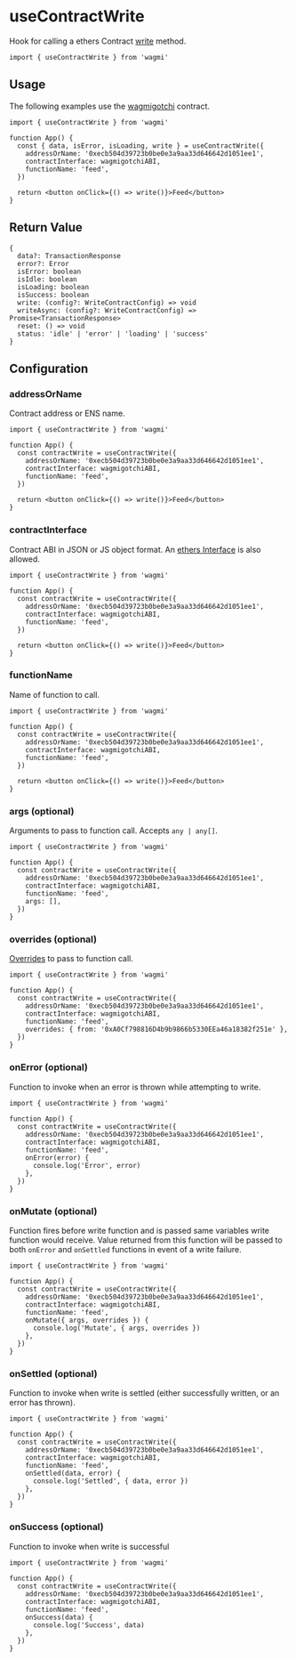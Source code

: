 # useContractWrite

Hook for calling a ethers Contract [write](https://docs.ethers.io/v5/api/contract/contract/#Contract--write) method.

```tsx
import { useContractWrite } from 'wagmi'
```

## Usage

The following examples use the [wagmigotchi](https://etherscan.io/address/0xecb504d39723b0be0e3a9aa33d646642d1051ee1) contract.

```tsx
import { useContractWrite } from 'wagmi'

function App() {
  const { data, isError, isLoading, write } = useContractWrite({
    addressOrName: '0xecb504d39723b0be0e3a9aa33d646642d1051ee1',
    contractInterface: wagmigotchiABI,
    functionName: 'feed',
  })

  return <button onClick={() => write()}>Feed</button>
}
```

## Return Value

```tsx
{
  data?: TransactionResponse
  error?: Error
  isError: boolean
  isIdle: boolean
  isLoading: boolean
  isSuccess: boolean
  write: (config?: WriteContractConfig) => void
  writeAsync: (config?: WriteContractConfig) => Promise<TransactionResponse>
  reset: () => void
  status: 'idle' | 'error' | 'loading' | 'success'
}
```

## Configuration

### addressOrName

Contract address or ENS name.

```tsx {5}
import { useContractWrite } from 'wagmi'

function App() {
  const contractWrite = useContractWrite({
    addressOrName: '0xecb504d39723b0be0e3a9aa33d646642d1051ee1',
    contractInterface: wagmigotchiABI,
    functionName: 'feed',
  })

  return <button onClick={() => write()}>Feed</button>
}
```

### contractInterface

Contract ABI in JSON or JS object format. An [ethers Interface](https://docs.ethers.io/v5/api/utils/abi/interface) is also allowed.

```tsx {6}
import { useContractWrite } from 'wagmi'

function App() {
  const contractWrite = useContractWrite({
    addressOrName: '0xecb504d39723b0be0e3a9aa33d646642d1051ee1',
    contractInterface: wagmigotchiABI,
    functionName: 'feed',
  })

  return <button onClick={() => write()}>Feed</button>
}
```

### functionName

Name of function to call.

```tsx {7}
import { useContractWrite } from 'wagmi'

function App() {
  const contractWrite = useContractWrite({
    addressOrName: '0xecb504d39723b0be0e3a9aa33d646642d1051ee1',
    contractInterface: wagmigotchiABI,
    functionName: 'feed',
  })

  return <button onClick={() => write()}>Feed</button>
}
```

### args (optional)

Arguments to pass to function call. Accepts `any | any[]`.

```tsx {11}
import { useContractWrite } from 'wagmi'

function App() {
  const contractWrite = useContractWrite({
    addressOrName: '0xecb504d39723b0be0e3a9aa33d646642d1051ee1',
    contractInterface: wagmigotchiABI,
    functionName: 'feed',
    args: [],
  })
}
```

### overrides (optional)

[Overrides](https://docs.ethers.io/v5/api/contract/contract/#Contract-functionsCall) to pass to function call.

```tsx {11}
import { useContractWrite } from 'wagmi'

function App() {
  const contractWrite = useContractWrite({
    addressOrName: '0xecb504d39723b0be0e3a9aa33d646642d1051ee1',
    contractInterface: wagmigotchiABI,
    functionName: 'feed',
    overrides: { from: '0xA0Cf798816D4b9b9866b5330EEa46a18382f251e' },
  })
}
```

### onError (optional)

Function to invoke when an error is thrown while attempting to write.

```tsx {11-13}
import { useContractWrite } from 'wagmi'

function App() {
  const contractWrite = useContractWrite({
    addressOrName: '0xecb504d39723b0be0e3a9aa33d646642d1051ee1',
    contractInterface: wagmigotchiABI,
    functionName: 'feed',
    onError(error) {
      console.log('Error', error)
    },
  })
}
```

### onMutate (optional)

Function fires before write function and is passed same variables write function would receive. Value returned from this function will be passed to both `onError` and `onSettled` functions in event of a write failure.

```tsx {11-13}
import { useContractWrite } from 'wagmi'

function App() {
  const contractWrite = useContractWrite({
    addressOrName: '0xecb504d39723b0be0e3a9aa33d646642d1051ee1',
    contractInterface: wagmigotchiABI,
    functionName: 'feed',
    onMutate({ args, overrides }) {
      console.log('Mutate', { args, overrides })
    },
  })
}
```

### onSettled (optional)

Function to invoke when write is settled (either successfully written, or an error has thrown).

```tsx {11-13}
import { useContractWrite } from 'wagmi'

function App() {
  const contractWrite = useContractWrite({
    addressOrName: '0xecb504d39723b0be0e3a9aa33d646642d1051ee1',
    contractInterface: wagmigotchiABI,
    functionName: 'feed',
    onSettled(data, error) {
      console.log('Settled', { data, error })
    },
  })
}
```

### onSuccess (optional)

Function to invoke when write is successful

```tsx {11-13}
import { useContractWrite } from 'wagmi'

function App() {
  const contractWrite = useContractWrite({
    addressOrName: '0xecb504d39723b0be0e3a9aa33d646642d1051ee1',
    contractInterface: wagmigotchiABI,
    functionName: 'feed',
    onSuccess(data) {
      console.log('Success', data)
    },
  })
}
```
